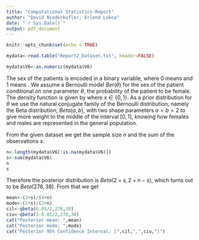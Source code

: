 ```yaml
---
title: "Computational Statistics-Report"
author: "David Niederkofler, Erlend Lokna"
date: "`r Sys.Date()`"
output: pdf_document
---
```


```r
knitr::opts_chunk$set(echo = TRUE)
```



```r
mydata<-read.table("Report2_Dataset.txt", header=FALSE)
```
\section{Statistical Analysis of Covariates}

\subsection{1. Sex}
```r
mydata$V6<-as.numeric(mydata$V6)
```
The sex of the patients is encoded in a binary variable, where $0$ means \emph{male} and $1$ means \emph{female}.
\subsubsection{1.1 Model selection}
We assume a Bernoulli model $Ber(\theta)$ for the sex of the patient conditional on one parameter $\theta$, the probability of the patient to be female. The density function is given by
\begin{equation}
f(x|\theta)=\theta^x(1-\theta)^{1-x},
\end{equation}
where $x \in \{0,1\}$. As a prior distribution for $\theta$ we use the natural conjugate family of the Bernoulli distribution, namely the Beta distribution, $Beta(a,b)$, with two shape parameters $a=b=2$ to give more weight to the middle of the interval $[0,1]$, knowing how females and males are represented in the general population.
\subsubsection{1.2 Results}
From the given dataset we get the sample size $n$ and the sum of the observations $s$:
```r
n<-length(mydata$V6[!is.na(mydata$V6)])
s<-sum(mydata$V6)
n
s
```
Therefore the posterior distribution is $Beta(2+s,2+n-s)$, which turns out to be $Beta(278,38)$.
From that we get
```r
mean<-(2+s)/(4+n)
mode<-(1+s)/(2+n)
cil<-qbeta(0.05/2,278,38)
ciu<-qbeta(1-0.05/2,278,38)
cat("Posterior mean: ",mean)
cat("Posterior mode: ",mode)
cat("Posterior 95% Confidence Interval: [",cil,",",ciu,"]")
```


